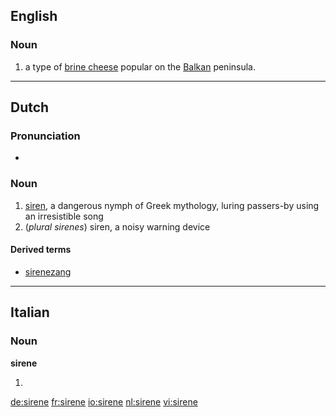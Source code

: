 ==English==
{{wikipedia}}
===Noun===
{{en-noun}}
# a type of [[brine cheese]] popular on the [[Balkan]] peninsula.

----
==Dutch==

===Pronunciation===
* {{IPA|/xxxx/|lang=nl}}

===Noun===
{{nl-noun|pl=sirenen|pl2=sirenes|dim=sirenetje|g=f}}

# [[siren]], a dangerous nymph of Greek mythology, luring passers-by using an irresistible song
# (''plural sirenes'') siren, a noisy warning device

====Derived terms====
* [[sirenezang]]

----

==Italian==

===Noun===
'''sirene''' {{f}}

# {{plural of|[[sirena]]|lang=Italian}}

[[de:sirene]]
[[fr:sirene]]
[[io:sirene]]
[[nl:sirene]]
[[vi:sirene]]